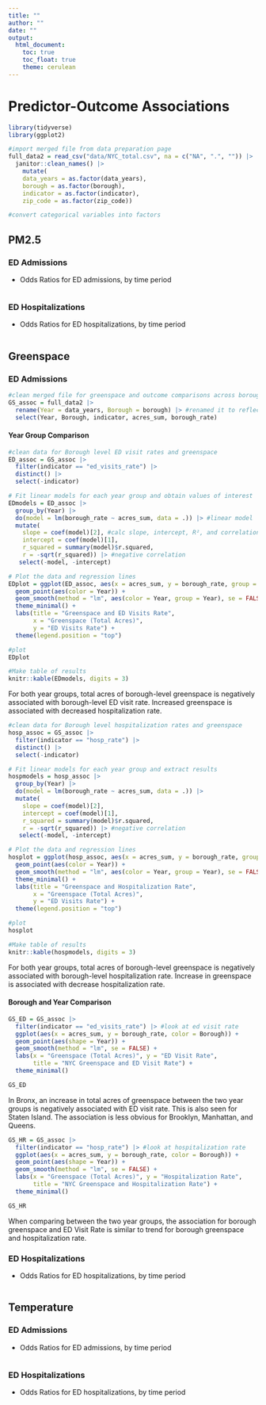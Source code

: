 ```yaml
---
title: ""
author: ""
date: ""
output: 
  html_document:
    toc: true
    toc_float: true
    theme: cerulean
---
```


# Predictor-Outcome Associations

```r
library(tidyverse)
library(ggplot2)
```

```r

#import merged file from data preparation page
full_data2 = read_csv("data/NYC_total.csv", na = c("NA", ".", "")) |>
  janitor::clean_names() |>
    mutate(
    data_years = as.factor(data_years),
    borough = as.factor(borough),
    indicator = as.factor(indicator),
    zip_code = as.factor(zip_code))

#convert categorical variables into factors
```
## PM2.5  

### ED Admissions

* Odds Ratios for ED admissions, by time period

```r


```

### ED Hospitalizations

* Odds Ratios for ED hospitalizations, by time period

```r



```

## Greenspace
### ED Admissions


```r
#clean merged file for greenspace and outcome comparisons across boroughs and year groups
GS_assoc = full_data2 |>
  rename(Year = data_years, Borough = borough) |> #renamed it to reflect on plots
  select(Year, Borough, indicator, acres_sum, borough_rate)
```

#### Year Group Comparison

```r
#clean data for Borough level ED visit rates and greenspace
ED_assoc = GS_assoc |>
  filter(indicator == "ed_visits_rate") |>
  distinct() |>
  select(-indicator)

# Fit linear models for each year group and obtain values of interest
EDmodels = ED_assoc |>
  group_by(Year) |>
  do(model = lm(borough_rate ~ acres_sum, data = .)) |> #linear model
  mutate( 
    slope = coef(model)[2], #calc slope, intercept, R², and correlation coefficient (R)
    intercept = coef(model)[1],
    r_squared = summary(model)$r.squared,
    r = -sqrt(r_squared)) |> #negative correlation
   select(-model, -intercept)

# Plot the data and regression lines
EDplot = ggplot(ED_assoc, aes(x = acres_sum, y = borough_rate, group = Year)) + 
  geom_point(aes(color = Year)) + 
  geom_smooth(method = "lm", aes(color = Year, group = Year), se = FALSE, linetype = "solid") +
  theme_minimal() +
  labs(title = "Greenspace and ED Visits Rate", 
       x = "Greenspace (Total Acres)", 
       y = "ED Visits Rate") +
  theme(legend.position = "top")

#plot
EDplot

#Make table of results
knitr::kable(EDmodels, digits = 3)
```

For both year groups, total acres of borough-level greenspace is negatively associated with borough-level ED visit rate. Increased greenspace is associated with decreased hospitalization rate. 

```r

#clean data for Borough level hospitalization rates and greenspace
hosp_assoc = GS_assoc |>
  filter(indicator == "hosp_rate") |>
  distinct() |>
  select(-indicator)

# Fit linear models for each year group and extract results
hospmodels = hosp_assoc |>
  group_by(Year) |>
  do(model = lm(borough_rate ~ acres_sum, data = .)) |>
  mutate(
    slope = coef(model)[2],
    intercept = coef(model)[1],
    r_squared = summary(model)$r.squared,
    r = -sqrt(r_squared)) |> #negative correlation
   select(-model, -intercept)

# Plot the data and regression lines
hosplot = ggplot(hosp_assoc, aes(x = acres_sum, y = borough_rate, group = Year)) + 
  geom_point(aes(color = Year)) + 
  geom_smooth(method = "lm", aes(color = Year, group = Year), se = FALSE, linetype = "solid") +
  theme_minimal() +
  labs(title = "Greenspace and Hospitalization Rate", 
       x = "Greenspace (Total Acres)", 
       y = "ED Visits Rate") +
  theme(legend.position = "top")

#plot 
hosplot

#Make table of results
knitr::kable(hospmodels, digits = 3)

```


For both year groups, total acres of borough-level greenspace is negatively associated with borough-level hospitalization rate. Increase in greenspace is associated with decrease hospitalization rate. 


#### Borough and Year Comparison

```r

GS_ED = GS_assoc |>
  filter(indicator == "ed_visits_rate") |> #look at ed visit rate
  ggplot(aes(x = acres_sum, y = borough_rate, color = Borough)) + 
  geom_point(aes(shape = Year)) +
  geom_smooth(method = "lm", se = FALSE) +
  labs(x = "Greenspace (Total Acres)", y = "ED Visit Rate", 
       title = "NYC Greenspace and ED Visit Rate") +
  theme_minimal()

GS_ED
```

In Bronx, an increase in total acres of greenspace between the two year groups is negatively associated with ED visit rate. This is also seen for Staten Island. The association is less obvious for Brooklyn, Manhattan, and Queens. 


```r

GS_HR = GS_assoc |>
  filter(indicator == "hosp_rate") |> #look at hospitalization rate
  ggplot(aes(x = acres_sum, y = borough_rate, color = Borough)) + 
  geom_point(aes(shape = Year)) +
  geom_smooth(method = "lm", se = FALSE) +
  labs(x = "Greenspace (Total Acres)", y = "Hospitalization Rate", 
       title = "NYC Greenspace and Hospitalization Rate") +
  theme_minimal()

GS_HR

```

When comparing between the two year groups, the association for borough greenspace and ED Visit Rate is similar to trend for borough greenspace and hospitalization rate.


### ED Hospitalizations

* Odds Ratios for ED hospitalizations, by time period

```r



```

## Temperature

### ED Admissions

* Odds Ratios for ED admissions, by time period

```r



```

### ED Hospitalizations

* Odds Ratios for ED hospitalizations, by time period

```r



```
